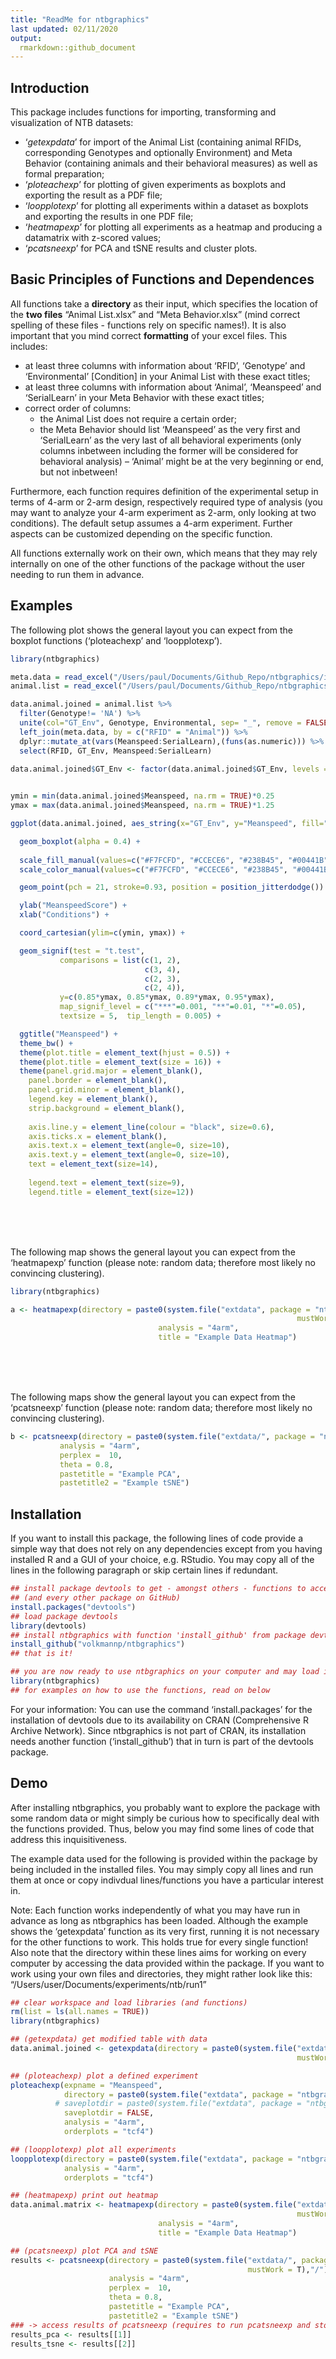 ```yaml
---
title: "ReadMe for ntbgraphics"
last updated: 02/11/2020
output:
  rmarkdown::github_document
---
```


## Introduction

This package includes functions for importing, transforming and visualization of NTB datasets:

  - '*getexpdata*' for import of the Animal List (containing animal RFIDs, corresponding Genotypes and optionally Environment) and Meta Behavior (containing animals and their behavioral measures) as well as formal preparation;
  - '*ploteachexp*' for plotting of given experiments as boxplots and exporting the result as a PDF file;
  - '*loopplotexp*' for plotting all experiments within a dataset as boxplots and exporting the results in one PDF file;
  - '*heatmapexp*' for plotting all experiments as a heatmap and producing a datamatrix with z-scored values;
  - '*pcatsneexp*' for PCA and tSNE results and cluster plots.
  
## Basic Principles of Functions and Dependences
  
All functions take a **directory** as their input, which specifies the location of the **two files** "Animal List.xlsx" and "Meta Behavior.xlsx" (mind correct spelling of these files - functions rely on specific names!). 
It is also important that you mind correct **formatting** of your excel files. This includes:

  - at least three columns with information about 'RFID', 'Genotype' and 'Environmental' [Condition] in your Animal List with these exact titles;
  - at least three columns with information about 'Animal', 'Meanspeed'	and	'SerialLearn' in your Meta Behavior with these exact titles;
  - correct order of columns: 
    - the Animal List does not require a certain order;
    - the Meta Behavior should list 'Meanspeed' as the very first and 'SerialLearn' as the very last of all behavioral experiments (only columns inbetween including the former will be considered for behavioral analysis) -- 'Animal' might be at the very beginning or end, but not inbetween!
\  

Furthermore, each function requires definition of the experimental setup in terms of 4-arm or 2-arm design, respectively required type of analysis (you may want to analyze your 4-arm experiment as 2-arm, only looking at two conditions). The default setup assumes a 4-arm experiment. Further aspects can be customized depending on the specific function.

All functions externally work on their own, which means that they may rely internally on one of the other functions of the package without the user needing to run them in advance.  
 
## Examples

The following plot shows the general layout you can expect from the boxplot functions ('ploteachexp' and 'loopplotexp').
\   

``` r

library(ntbgraphics)

meta.data = read_excel("/Users/paul/Documents/Github_Repo/ntbgraphics/inst/extdata/Meta Behavior.xlsx")
animal.list = read_excel("/Users/paul/Documents/Github_Repo/ntbgraphics/inst/extdata/Animal List.xlsx")

data.animal.joined = animal.list %>%
  filter(Genotype!= 'NA') %>%
  unite(col="GT_Env", Genotype, Environmental, sep= "_", remove = FALSE) %>%
  left_join(meta.data, by = c("RFID" = "Animal")) %>%
  dplyr::mutate_at(vars(Meanspeed:SerialLearn),(funs(as.numeric))) %>%
  select(RFID, GT_Env, Meanspeed:SerialLearn)

data.animal.joined$GT_Env <- factor(data.animal.joined$GT_Env, levels = c("wt_hc", "wt_sd",
                                                                          "tg_hc", "tg_sd"))

ymin = min(data.animal.joined$Meanspeed, na.rm = TRUE)*0.25
ymax = max(data.animal.joined$Meanspeed, na.rm = TRUE)*1.25

ggplot(data.animal.joined, aes_string(x="GT_Env", y="Meanspeed", fill="GT_Env")) +

  geom_boxplot(alpha = 0.4) +
  
  scale_fill_manual(values=c("#F7FCFD", "#CCECE6", "#238B45", "#00441B")) +
  scale_color_manual(values=c("#F7FCFD", "#CCECE6", "#238B45", "#00441B")) +

  geom_point(pch = 21, stroke=0.93, position = position_jitterdodge()) +

  ylab("MeanspeedScore") +
  xlab("Conditions") +

  coord_cartesian(ylim=c(ymin, ymax)) +

  geom_signif(test = "t.test",  
           comparisons = list(c(1, 2),
                              c(3, 4),
                              c(2, 3),
                              c(2, 4)), 
           y=c(0.85*ymax, 0.85*ymax, 0.89*ymax, 0.95*ymax), 
           map_signif_level = c("***"=0.001, "**"=0.01, "*"=0.05), 
           textsize = 5,  tip_length = 0.005) +

  ggtitle("Meanspeed") +
  theme_bw() +
  theme(plot.title = element_text(hjust = 0.5)) +
  theme(plot.title = element_text(size = 16)) +
  theme(panel.grid.major = element_blank(),
    panel.border = element_blank(),
    panel.grid.minor = element_blank(),
    legend.key = element_blank(),
    strip.background = element_blank(),
    
    axis.line.y = element_line(colour = "black", size=0.6),
    axis.ticks.x = element_blank(),
    axis.text.x = element_text(angle=0, size=10),
    axis.text.y = element_text(angle=0, size=10),
    text = element_text(size=14),
    
    legend.text = element_text(size=9),
    legend.title = element_text(size=12))
```
\
\
\   

The following map shows the general layout you can expect from the 'heatmapexp' function (please note: random data; therefore most likely no convincing clustering).
\   

``` r

library(ntbgraphics)

a <- heatmapexp(directory = paste0(system.file("extdata", package = "ntbgraphics",
                                                                mustWork = T),"/"),
                                 analysis = "4arm",
                                 title = "Example Data Heatmap")
```
\
\
\   

The following maps show the general layout you can expect from the 'pcatsneexp' function (please note: random data; therefore most likely no convincing clustering).
\   

``` r

b <- pcatsneexp(directory = paste0(system.file("extdata/", package = "ntbgraphics", mustWork = T),"/"),
           analysis = "4arm",
           perplex =  10,
           theta = 0.8,
           pastetitle = "Example PCA",
           pastetitle2 = "Example tSNE")
```

## Installation

If you want to install this package, the following lines of code provide a simple way that does not rely on any dependencies except from you having installed R and a GUI of your choice, e.g. RStudio. You may copy all of the lines in the following paragraph or skip certain lines if redundant.

``` r

## install package devtools to get - amongst others - functions to access ntbgraphics 
## (and every other package on GitHub)
install.packages("devtools")
## load package devtools
library(devtools)
## install ntbgraphics with function 'install_github' from package devtools
install_github("volkmannp/ntbgraphics")
## that is it!

## you are now ready to use ntbgraphics on your computer and may load it using...
library(ntbgraphics)
## for examples on how to use the functions, read on below
```

For your information: You can use the command 'install.packages' for the installation of devtools due to its availability on CRAN (Comprehensive R Archive Network). Since ntbgraphics is not part of CRAN, its installation needs another function ('install_github') that in turn is part of the devtools package.

## Demo

After installing ntbgraphics, you probably want to explore the package with some random data or might simply be curious how to specifically deal with the functions provided. Thus, below you may find some lines of code that address this inquisitiveness. 
\   

The example data used for the following is provided within the package by being included in the installed files.
You may simply copy all lines and run them at once or copy indivdual lines/functions you have a particular interest in.
\   

Note: Each function works independently of what you may have run in advance as long as ntbgraphics has been loaded. Although the example shows the 'getexpdata' function as its very first, running it is not necessary for the other functions to work. This holds true for every single function!
\   
Also note that the directory within these lines aims for working on every computer by accessing the data provided within the package. If you want to work using your own files and directories, they might rather look like this: "/Users/user/Documents/experiments/ntb/run1"

``` r

## clear workspace and load libraries (and functions)
rm(list = ls(all.names = TRUE))
library(ntbgraphics)

## (getexpdata) get modified table with data
data.animal.joined <- getexpdata(directory = paste0(system.file("extdata/", package = "ntbgraphics",
                                                                mustWork = T),"/"), analysis = "4arm")

## (ploteachexp) plot a defined experiment
ploteachexp(expname = "Meanspeed",
            directory = paste0(system.file("extdata", package = "ntbgraphics", mustWork = T),"/"),
          # saveplotdir = paste0(system.file("extdata", package = "ntbgraphics", mustWork = T),"/"),
            saveplotdir = FALSE,
            analysis = "4arm",
            orderplots = "tcf4")

## (loopplotexp) plot all experiments
loopplotexp(directory = paste0(system.file("extdata", package = "ntbgraphics", mustWork = T),"/"),
            analysis = "4arm",
            orderplots = "tcf4")

## (heatmapexp) print out heatmap
data.animal.matrix <- heatmapexp(directory = paste0(system.file("extdata", package = "ntbgraphics",
                                                                mustWork = T),"/"),
                                 analysis = "4arm",
                                 title = "Example Data Heatmap")

## (pcatsneexp) plot PCA and tSNE
results <- pcatsneexp(directory = paste0(system.file("extdata/", package = "ntbgraphics", 
                                                     mustWork = T),"/"),
                      analysis = "4arm",
                      perplex =  10,
                      theta = 0.8,
                      pastetitle = "Example PCA",
                      pastetitle2 = "Example tSNE")
### -> access results of pcatsneexp (requires to run pcatsneexp and store results as shown above)
results_pca <- results[[1]]
results_tsne <- results[[2]]

```
